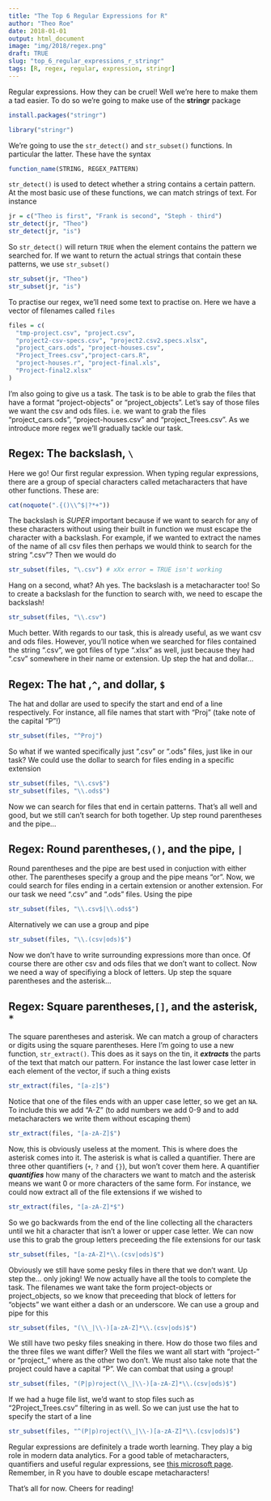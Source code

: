 ```yaml
---
title: "The Top 6 Regular Expressions for R"
author: "Theo Roe"
date: 2018-01-01
output: html_document
image: "img/2018/regex.png"
draft: TRUE
slug: "top_6_regular_expressions_r_stringr"
tags: [R, regex, regular, expression, stringr]
---
```


Regular expressions. How they can be cruel! Well we're here to make them a tad easier. To do so we're going to make use of the **stringr** package
```r
install.packages("stringr")
```
```r
library("stringr")
```
We're going to use the `str_detect()` and `str_subset()` functions. In particular the latter. These have the syntax 
```r
function_name(STRING, REGEX_PATTERN)
```
`str_detect()` is used to detect whether a string contains a certain pattern. At the most basic use of these functions, we can match strings of text. For instance 
```r
jr = c("Theo is first", "Frank is second", "Steph - third")
str_detect(jr, "Theo")
str_detect(jr, "is")
```
So `str_detect()` will return `TRUE` when the element contains the pattern we searched for. If we want to return the actual strings that contain these patterns, we use `str_subset()`
```r
str_subset(jr, "Theo")
str_subset(jr, "is")
```

To practise our regex, we'll need some text to practise on. Here we have a vector of filenames called `files`
```r
files = c(
  "tmp-project.csv", "project.csv", 
  "project2-csv-specs.csv", "project2.csv2.specs.xlsx", 
  "project_cars.ods", "project-houses.csv", 
  "Project_Trees.csv","project-cars.R",
  "project-houses.r", "project-final.xls", 
  "Project-final2.xlsx"
)
```
I'm also going to give us a task. The task is to be able to grab the files that have a format "project-objects" or "project_objects". Let's say of those files we want the csv and ods files. i.e. we want to grab the files "project_cars.ods", "project-houses.csv" and "project_Trees.csv". As we introduce more regex we'll gradually tackle our task. 

## Regex: The backslash, `\`

Here we go! Our first regular expression. When typing regular expressions, there are a group of special characters called metacharacters that have other functions. These are:
```r
cat(noquote(".{()\\^$|?*+"))
```
The backslash is *SUPER* important because if we want to search for any of these characters without using their built in function we must escape the character with a backslash. For example, if we wanted to extract the names of the name of all csv files then perhaps we would think to search for the string ".csv"? Then we would do
```r
str_subset(files, "\.csv") # xXx error = TRUE isn't working
```
Hang on a second, what? Ah yes. The backslash is a metacharacter too! So to create a backslash for the function to search with, we need to escape the backslash! 
```r
str_subset(files, "\\.csv")
```
Much better. With regards to our task, this is already useful, as we want csv and ods files. However, you'll notice when we searched for files contained the string ".csv", we got files of type ".xlsx" as well, just because they had ".csv" somewhere in their name or extension. Up step the hat and dollar... 

## Regex: The hat ,`^`, and dollar, `$`

The hat and dollar are used to specify the start and end of a line respectively. For instance, all file names that start with "Proj" (take note of the capital "P"!)
```r
str_subset(files, "^Proj")
```
So what if we wanted specifically just ".csv" or ".ods" files, just like in our task? We could use the dollar to search for files ending in a specific extension
```r
str_subset(files, "\\.csv$")
str_subset(files, "\\.ods$")
```
Now we can search for files that end in certain patterns. That's all well and good, but we still can't search for both together. Up step round parentheses and the pipe...

## Regex: Round parentheses,`()`, and the pipe, `|`

Round parentheses and the pipe are best used in conjuction with either other. The parentheses specify a group and the pipe means "or". Now, we could search for files ending in a certain extension or another extension. For our task we need ".csv" and ".ods" files. Using the pipe
```r
str_subset(files, "\\.csv$|\\.ods$")
```
Alternatively we can use a group and pipe
```r
str_subset(files, "\\.(csv|ods)$")
```
Now we don't have to write surrounding expressions more than once. Of course there are other csv and ods files that we don't want to collect. Now we need a way of specifiying a block of letters. Up step the square parentheses and the asterisk...

## Regex: Square parentheses,`[]`, and the asterisk, `*`

The square parentheses and asterisk. We can match a group of characters or digits using the square parentheses. Here I'm going to use a new function, `str_extract()`. This does as it says on the tin, it _**extracts**_ the parts of the text that match our pattern. For instance the last lower case letter in each element of the vector, if such a thing exists
```r
str_extract(files, "[a-z]$")
```
Notice that one of the files ends with an upper case letter, so we get an `NA`. To include this we add "A-Z" (to add numbers we add 0-9 and to add metacharacters we write them without escaping them)
```r
str_extract(files, "[a-zA-Z]$")
```
Now, this is obviously useless at the moment. This is where does the asterisk comes into it. The asterisk is what is called a quantifier. There are three other quantifiers (`+`, `?` and `{}`), but won't cover them here. A quantifier _**quantifies**_ how many of the characters we want to match and the asterisk means we want 0 or more characters of the same form. For instance, we could now extract all of the file extensions if we wished to
```r
str_extract(files, "[a-zA-Z]*$")
```
So we go backwards from the end of the line collecting all the characters until we hit a character that isn't a lower or upper case letter. We can now use this to grab the group letters preceeding the file extensions for our task
```r
str_subset(files, "[a-zA-Z]*\\.(csv|ods)$")
```
Obviously we still have some pesky files in there that we don't want. Up step the... only joking! We now actually have all the tools to complete the task. The filenames we want take the form project-objects or project_objects, so we know that preceeding that block of letters for "objects" we want either a dash or an underscore. We can use a group and pipe for this
```r
str_subset(files, "(\\_|\\-)[a-zA-Z]*\\.(csv|ods)$")
```
We still have two pesky files sneaking in there. How do those two files and the three files we want differ? Well the files we want all start with "project-" or "project_" where as the other two don't. We must also take note that the project could have a capital "P". We can combat that using a group!
```r
str_subset(files, "(P|p)roject(\\_|\\-)[a-zA-Z]*\\.(csv|ods)$")
```

If we had a huge file list, we'd want to stop files such as "2Project_Trees.csv" filtering in as well. So we can just use the hat to specify the start of a line
```r
str_subset(files, "^(P|p)roject(\\_|\\-)[a-zA-Z]*\\.(csv|ods)$")
```

Regular expressions are definitely a trade worth learning. They play a big role in modern data analytics. For a good table of metacharacters, quantifiers and useful regular expressions, see [this microsoft page](https://docs.microsoft.com/en-us/dotnet/standard/base-types/regular-expression-language-quick-reference). Remember, in R you have to double escape metacharacters! 

That's all for now. Cheers for reading! 

